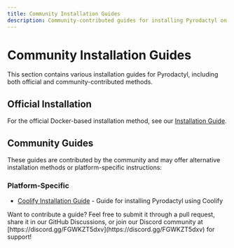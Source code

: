 ```yaml
---
title: Community Installation Guides
description: Community-contributed guides for installing Pyrodactyl on different platforms
---
```


# Community Installation Guides

This section contains various installation guides for Pyrodactyl, including both official and community-contributed methods.

## Official Installation

For the official Docker-based installation method, see our [Installation Guide](/docs/installation).

## Community Guides

These guides are contributed by the community and may offer alternative installation methods or platform-specific instructions:

### Platform-Specific

- [Coolify Installation Guide](https://jxtq.moe/guides/pyrodactyl-coolify) - Guide for installing Pyrodactyl using Coolify

<Callout type="note">
Want to contribute a guide? Feel free to submit it through a pull request, share it in our GitHub Discussions, or join our Discord community at [https://discord.gg/FGWKZT5dxv](https://discord.gg/FGWKZT5dxv) for support!
</Callout>

